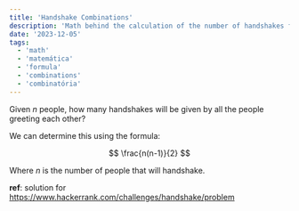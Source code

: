 ```yaml
---
title: 'Handshake Combinations'
description: 'Math behind the calculation of the number of handshakes from N persons'
date: '2023-12-05'
tags:
  - 'math'
  - 'matemática'
  - 'formula'
  - 'combinations'
  - 'combinatória'
---
```


Given $n$ people, how many handshakes will be given by all the people greeting each other?

We can determine this using the formula:

$$
\frac{n(n-1)}{2}
$$

Where $n$ is the number of people that will handshake.

**ref**: solution for https://www.hackerrank.com/challenges/handshake/problem
